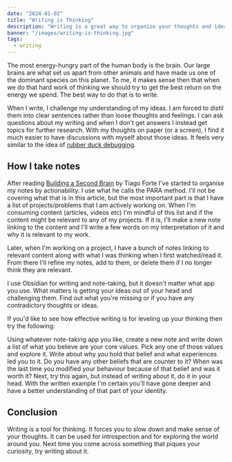 ```yaml
---
date: "2024-01-02"
title: "Writing is Thinking"
description: "Writing is a great way to organize your thoughts and ideas. It's a tool for leveling up your thinking and communication skills."
banner: "/images/writing-is-thinking.jpg"
tags:
  - writing
---
```


The most energy-hungry part of the human body is the brain. Our large brains are what set us apart from other animals and have made us one of the dominant species on this planet. To me, it makes sense then that when we do that hard work of thinking we should try to get the best return on the energy we spend. The best way to do that is to write.

When I write, I challenge my understanding of my ideas. I am forced to distil them into clear sentences rather than loose thoughts and feelings. I can ask questions about my writing and when I don't get answers I instead get topics for further research. With my thoughts on paper (or a screen), I find it much easier to have discussions with myself about those ideas. It feels very similar to the idea of [rubber duck debugging](/posts/rubber-duck-debugging).

## How I take notes

After reading [Building a Second Brain](/posts/building-a-second-brain) by Tiago Forte I've started to organise my notes by actionability. I use what he calls the PARA method. I'll not be covering what that is in this article, but the most important part is that I have a list of projects/problems that I am actively working on. When I'm consuming content (articles, videos etc) I'm mindful of this list and if the content might be relevant to any of my projects. If it is, I'll make a new note linking to the content and I'll write a few words on my interpretation of it and why it is relevant to my work.

Later, when I'm working on a project, I have a bunch of notes linking to relevant content along with what I was thinking when I first watched/read it. From there I'll refine my notes, add to them, or delete them if I no longer think they are relevant.

I use Obsidian for writing and note-taking, but it doesn't matter what app you use. What matters is getting your ideas out of your head and challenging them. Find out what you're missing or if you have any contradictory thoughts or ideas.

If you'd like to see how effective writing is for leveling up your thinking then try the following:

Using whatever note-taking app you like, create a new note and write down a list of what you believe are your core values. Pick any one of those values and explore it. Write about why you hold that belief and what experiences led you to it. Do you have any other beliefs that are counter to it? When was the last time you modified your behaviour because of that belief and was it worth it? Next, try this again, but instead of writing about it, do it in your head. With the written example I'm certain you'll have gone deeper and have a better understanding of that part of your identity.

## Conclusion
Writing is a tool for thinking. It forces you to slow down and make sense of your thoughts. It can be used for introspection and for exploring the world around you. Next time you come across something that piques your curiosity, try writing about it.

